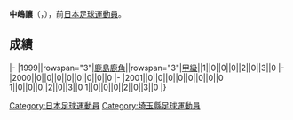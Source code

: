 {{Infobox football biography
|name=中嶋讓
|image=
|fullname=中嶋讓
|birth_date={{Birth date and age|1980|7|3}}
|cityofbirth=[[埼玉縣|埼玉縣]]
|countryofbirth=[[日本|日本]]
|position=[[前鋒_(足球)|前鋒]]
|currentclub=
|years=1999-2001
|clubs=[[鹿島鹿角|鹿島鹿角]]
|caps(goals)=
|nationalyears=
|nationalteam=
|nationalcaps(goals)=
}}
'''中嶋讓'''（{{lang-ja|中嶋譲}}，{{Bd|1980年|7月3日||}}），前[[日本|日本]][[足球|足球]][[運動員|運動員]]。

==成績==
{{Football player club statistics 1|YYN}}
{{Football player club statistics 2|JPN|YYN}}
|-
|1999||rowspan="3"|[[鹿島鹿角|鹿島鹿角]]||rowspan="3"|[[日本職業足球甲級聯賽|甲級]]||1||0||0||0||2||0||3||0
|-
|2000||0||0||0||0||0||0||0||0
|-
|2001||0||0||0||0||0||0||0||0
{{Football player club statistics 3|1|JPN}}1||0||0||0||2||0||3||0
{{Football player club statistics 5}}1||0||0||0||2||0||3||0
|}

{{Japan-sport-bio-stub}}
{{Soccer-player-stub}}
[[Category:日本足球運動員|Category:日本足球運動員]]
[[Category:埼玉縣足球運動員|Category:埼玉縣足球運動員]]